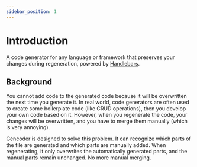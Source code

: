 ```yaml
---
sidebar_position: 1
---
```


# Introduction

A code generator for any language or framework that preserves your changes during regeneration, powered by [Handlebars](https://handlebarsjs.com/).

## Background

You cannot add code to the generated code because it will be overwritten the next time you generate it.
In real world, code generators are often used to create some boilerplate code (like CRUD operations),
then you develop your own code based on it. However, when you regenerate the code, your changes will be overwritten,
and you have to merge them manually (which is very annoying).

Gencoder is designed to solve this problem. It can recognize which parts of the file are generated
and which parts are manually added. When regenerating, it only overwrites the automatically generated parts,
and the manual parts remain unchanged. No more manual merging.
